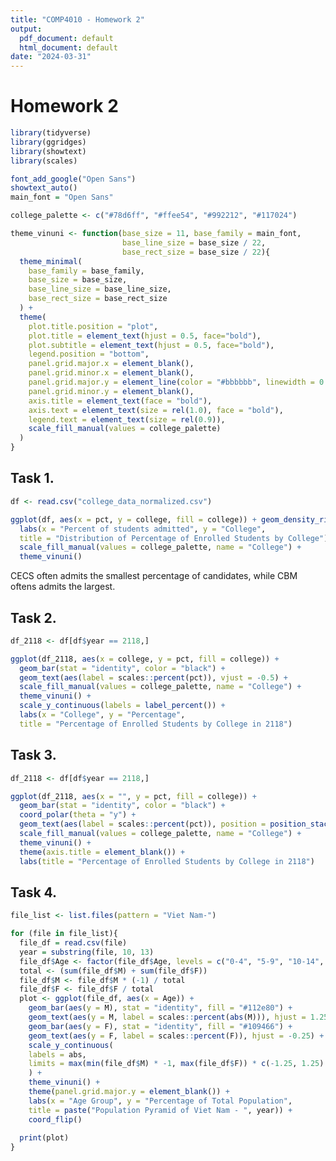 ```yaml
---
title: "COMP4010 - Homework 2"
output:
  pdf_document: default
  html_document: default
date: "2024-03-31"
---
```


# Homework 2

```r
library(tidyverse)
library(ggridges)
library(showtext)
library(scales)
```

```r
font_add_google("Open Sans")
showtext_auto()
main_font = "Open Sans"

college_palette <- c("#78d6ff", "#ffee54", "#992212", "#117024")

theme_vinuni <- function(base_size = 11, base_family = main_font, 
                         base_line_size = base_size / 22, 
                         base_rect_size = base_size / 22){
  theme_minimal(
    base_family = base_family,
    base_size = base_size,
    base_line_size = base_line_size,
    base_rect_size = base_rect_size
  ) +
  theme(
    plot.title.position = "plot",
    plot.title = element_text(hjust = 0.5, face="bold"),
    plot.subtitle = element_text(hjust = 0.5, face="bold"),
    legend.position = "bottom",
    panel.grid.major.x = element_blank(),
    panel.grid.minor.x = element_blank(),
    panel.grid.major.y = element_line(color = "#bbbbbb", linewidth = 0.2),
    panel.grid.minor.y = element_blank(),
    axis.title = element_text(face = "bold"),
    axis.text = element_text(size = rel(1.0), face = "bold"),
    legend.text = element_text(size = rel(0.9)),
    scale_fill_manual(values = college_palette)
  )
}

```


## Task 1.

```r
df <- read.csv("college_data_normalized.csv")

ggplot(df, aes(x = pct, y = college, fill = college)) + geom_density_ridges() +
  labs(x = "Percent of students admitted", y = "College",
  title = "Distribution of Percentage of Enrolled Students by College") +
  scale_fill_manual(values = college_palette, name = "College") +
  theme_vinuni() 
```

CECS often admits the smallest percentage of candidates, while CBM oftens admits the largest.

## Task 2.

```r
df_2118 <- df[df$year == 2118,]

ggplot(df_2118, aes(x = college, y = pct, fill = college)) +
  geom_bar(stat = "identity", color = "black") +
  geom_text(aes(label = scales::percent(pct)), vjust = -0.5) + 
  scale_fill_manual(values = college_palette, name = "College") +
  theme_vinuni() +
  scale_y_continuous(labels = label_percent()) +
  labs(x = "College", y = "Percentage",
  title = "Percentage of Enrolled Students by College in 2118")
```

## Task 3.

```r
df_2118 <- df[df$year == 2118,]

ggplot(df_2118, aes(x = "", y = pct, fill = college)) +
  geom_bar(stat = "identity", color = "black") +
  coord_polar(theta = "y") + 
  geom_text(aes(label = scales::percent(pct)), position = position_stack(vjust = 0.5)) + 
  scale_fill_manual(values = college_palette, name = "College") +
  theme_vinuni() +
  theme(axis.title = element_blank()) +
  labs(title = "Percentage of Enrolled Students by College in 2118")
```

## Task 4.


```r
file_list <- list.files(pattern = "Viet Nam-")

for (file in file_list){
  file_df = read.csv(file)
  year = substring(file, 10, 13)
  file_df$Age <- factor(file_df$Age, levels = c("0-4", "5-9", "10-14", "15-19", "20-24", "25-29", "30-34", "35-39", "40-44", "45-49", "50-54", "55-59", "60-64", "65-69", "70-74", "75-79", "80-84", "85-89", "90-94", "95-99", "100+"))
  total <- (sum(file_df$M) + sum(file_df$F))
  file_df$M <- file_df$M * (-1) / total
  file_df$F <- file_df$F / total
  plot <- ggplot(file_df, aes(x = Age)) + 
    geom_bar(aes(y = M), stat = "identity", fill = "#112e80") + 
    geom_text(aes(y = M, label = scales::percent(abs(M))), hjust = 1.25) + 
    geom_bar(aes(y = F), stat = "identity", fill = "#109466") +
    geom_text(aes(y = F, label = scales::percent(F)), hjust = -0.25) + 
    scale_y_continuous(
    labels = abs, 
    limits = max(min(file_df$M) * -1, max(file_df$F)) * c(-1.25, 1.25)
    ) +
    theme_vinuni() +
    theme(panel.grid.major.y = element_blank()) +
    labs(x = "Age Group", y = "Percentage of Total Population",
    title = paste("Population Pyramid of Viet Nam - ", year)) + 
    coord_flip()
  
  print(plot)
}
```



